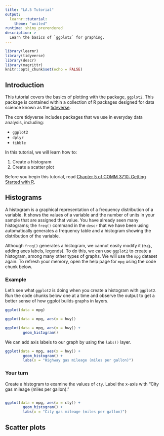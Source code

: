 ```yaml
---
title: "LA.5 Tutorial"
output:
  learnr::tutorial:
    theme: "united"
runtime: shiny_prerendered
description: >
  Learn the basics of `ggplot2` for graphing.
---
```


```r
library(learnr)
library(tidyverse)
library(descr)
library(magrittr)
knitr::opts_chunk$set(echo = FALSE)
```

## Introduction
This tutorial covers the basics of plotting with the package, `ggplot2`. This package is contained within a collection of R packages designed for data science known as the [tidyverse](https://www.tidyverse.org/).

The core tidyverse includes packages that we use in everyday data analysis, including:

- `ggplot2`
- `dplyr`
- `tibble`

In this tutorial, we will learn how to:

1. Create a histogram
2. Create a scatter plot

Before you begin this tutorial, read [Chapter 5 of COMM 3710: Getting Started with R](https://sarakyeo.github.io/COMM-3710-bookdown/docs/ggplot2.html).


## Histograms
A histogram is a graphical representation of a frequency distribution of a variable. It shows the values of a variable and the number of units in your sample that are assigned that value. You have already seen many histograms; the `freq()` command in the `descr` that we have been using automatically generates a frequency table and a histogram showing the distribution of the variable.

Although `freq()` generates a histogram, we cannot easily modify it (e.g., adding axes labels, legends). To do this, we can use `ggplot2` to create a histogram, among many other types of graphs. We will use the `mpg` dataset again. To refresh your memory, open the help page for `mpg` using the code chunk below.

### Example
Let's see what `ggplot2` is doing when you create a histogram with `ggplot2`. Run the code chunks below one at a time and observe the output to get a better sense of how ggplot builds graphs in layers.

```r
ggplot(data = mpg)
```

```r
ggplot(data = mpg, aes(x = hwy))
```

```r
ggplot(data = mpg, aes(x = hwy)) +
        geom_histogram()
```

We can add axis labels to our graph by using the `labs()` layer.

```r
ggplot(data = mpg, aes(x = hwy)) +
        geom_histogram() +
        labs(x = "Highway gas mileage (miles per gallon)")
```

### Your turn
Create a histogram to examine the values of `cty`. Label the x-axis with "City gas mileage (miles per gallon)."

```r

```

```r
ggplot(data = mpg, aes(x = cty)) +
        geom_histogram() +
        labs(x = "City gas mileage (miles per gallon)")
```

## Scatter plots



